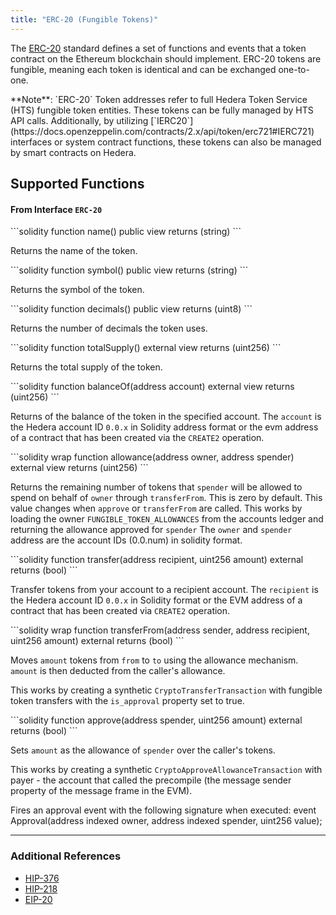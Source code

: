 ---
title: "ERC-20 (Fungible Tokens)"
---


The [ERC-20](https://ethereum.org/en/developers/docs/standards/tokens/erc-20/) standard defines a set of functions and events that a token contract on the Ethereum blockchain should implement. ERC-20 tokens are fungible, meaning each token is identical and can be exchanged one-to-one.

<Info>
**Note**: `ERC-20` Token addresses refer to full Hedera Token Service (HTS) fungible token entities. These tokens can be fully managed by HTS API calls. Additionally, by utilizing [`IERC20`](https://docs.openzeppelin.com/contracts/2.x/api/token/erc721#IERC721) interfaces or system contract functions, these tokens can also be managed by smart contracts on Hedera.
</Info>

## Supported Functions

#### **From** I**nterface `ERC-20`**

<Accordion title="name">
```solidity
function name() public view returns (string)
```

Returns the name of the token.
</Accordion>

<Accordion title="symbol">
```solidity
function symbol() public view returns (string)
```

Returns the symbol of the token.
</Accordion>

<Accordion title="decimals">
```solidity
function decimals() public view returns (uint8)
```

Returns the number of decimals the token uses.
</Accordion>

<Accordion title="totalSupply">
```solidity
function totalSupply() external view returns (uint256)
```

Returns the total supply of the token.
</Accordion>

<Accordion title="balanceOf">
```solidity
function balanceOf(address account) external view returns (uint256)
```

Returns of the balance of the token in the specified account. The `account` is the Hedera account ID `0.0.x` in Solidity address format or the evm address of a contract that has been created via the `CREATE2` operation.
</Accordion>

<Accordion title="allowance">
```solidity wrap
function allowance(address owner, address spender) external view returns (uint256)
```


Returns the remaining number of tokens that `spender` will be allowed to spend on behalf of `owner` through `transferFrom`. This is zero by default. This value changes when `approve` or `transferFrom` are called. This works by loading the owner `FUNGIBLE_TOKEN_ALLOWANCES` from the accounts ledger and returning the allowance approved for `spender` The `owner` and `spender` address are the account IDs (0.0.num) in solidity format.
</Accordion>

<Accordion title="transfer">
```solidity
function transfer(address recipient, uint256 amount) external returns (bool)
```

Transfer tokens from your account to a recipient account. The `recipient` is the Hedera account ID `0.0.x` in Solidity format or the EVM address of a contract that has been created via `CREATE2` operation.
</Accordion>

<Accordion title="transferFrom">
```solidity wrap
function transferFrom(address sender, address recipient, uint256 amount) external returns (bool)
```


Moves `amount` tokens from `from` to `to` using the allowance mechanism. `amount` is then deducted from the caller's allowance.

This works by creating a synthetic `CryptoTransferTransaction` with fungible token transfers with the `is_approval` property set to true.
</Accordion>

<Accordion title="approve">
```solidity
function approve(address spender, uint256 amount) external returns (bool)
```

Sets `amount` as the allowance of `spender` over the caller's tokens.

This works by creating a synthetic `CryptoApproveAllowanceTransaction` with payer - the account that called the precompile (the message sender property of the message frame in the EVM).

Fires an approval event with the following signature when executed:
event Approval(address indexed owner, address indexed spender, uint256 value);
</Accordion>

***

### **Additional References**

* [HIP-376](https://hips.hedera.com/hip/hip-376)
* [HIP-218](https://hips.hedera.com/hip/hip-218)
* [EIP-20](https://eips.ethereum.org/EIPS/eip-20)
